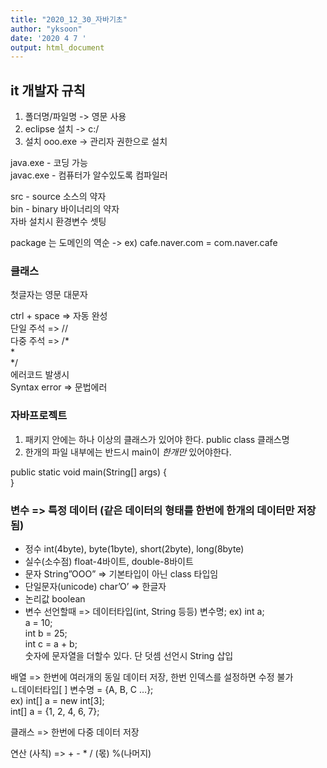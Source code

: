 ```yaml
---
title: "2020_12_30_자바기초"
author: "yksoon"
date: '2020 4 7 '
output: html_document
---
```

## it 개발자 규칙

1. 폴더명/파일명 -> 영문 사용
2. eclipse 설치 -> c:/
3. 설치  ooo.exe -> 관리자 권한으로 설치

java.exe - 코딩 가능  
javac.exe - 컴퓨터가 알수있도록 컴파일러  

src - source 소스의 약자  
bin - binary 바이너리의 약자  
자바 설치시 환경변수 셋팅  

package 는 도메인의 역순 -> ex) cafe.naver.com = com.naver.cafe  

### 클래스
첫글자는 영문 대문자  

ctrl + space => 자동 완성  
단일 주석 =>  //  
다중 주석 =>  /*  
	       *  
	       */  
에러코드 발생시  
Syntax error => 문법에러  

### 자바프로젝트 
1. 패키지 안에는 하나 이상의 클래스가 있어야 한다. public class 클래스명
2. 한개의 파일 내부에는 반드시 main이 *한개만* 있어야한다. 

public static void main(String[] args) {  
	}  

### 변수 => 특정 데이터 (같은 데이터의 형태를 한번에 한개의 데이터만 저장됨)
- 정수 int(4byte), byte(1byte), short(2byte), long(8byte) 
- 실수(소수점) float-4바이트, double-8바이트
- 문자 String"OOO"  => 기본타입이 아닌 class 타입임
- 단일문자(unicode) char'O'  => 한글자
- 논리값 boolean
- 변수 선언할때 =>  데이터타입(int, String 등등) 변수명;  ex) int a;  
				      a = 10;  
				  int b = 25;  
				  int c = a + b;  
숫자에 문자열을 더할수 있다. 단 덧셈 선언시 String 삽입  

배열 => 한번에 여러개의 동일 데이터 저장, 한번 인덱스를 설정하면 수정 불가  
 ㄴ데이터타입[ ] 변수명 = {A, B, C ...};  
 ex)	int[] a = new int[3];  
    	int[] a = {1, 2, 4, 6, 7};  

클래스 => 한번에 다중 데이터 저장  


연산 (사칙) => + - * / (몫) %(나머지)  